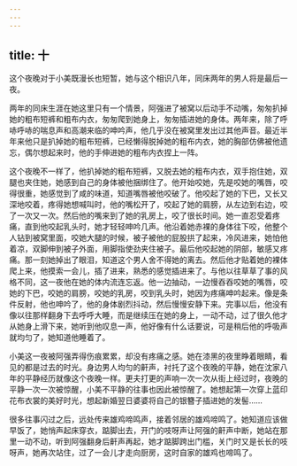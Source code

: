 ```yaml
---
---
---
```

title: 十
---



这个夜晚对于小美既漫长也短暂，她与这个相识八年，同床两年的男人将是最后一夜。

两年的同床生涯在她这里只有一个情景，阿强进了被窝以后动手不动嘴，匆匆扒掉她的粗布短裤和粗布内衣，匆匆爬到她身上，匆匆插进她的身体。两年来，除了呼哧呼哧的喘息声和高潮来临的呻吟声，他几乎没在被窝里发出过其他声音。最近半年来他只是扒掉她的粗布短裤，已经懒得脱掉她的粗布内衣，她的胸部仿佛被他遗忘，偶尔想起来时，他的手伸进她的粗布内衣捏上一阵。

这个夜晚不一样了，他扒掉她的粗布短裤，又脱去她的粗布内衣，双手抱住她，双腿也夹住她，她感到自己的身体被他捆绑住了。他开始咬她，先是咬她的嘴唇，咬得很重，她感觉到了咸的味道，知道嘴唇被他咬破了。他咬起了她的下巴，又长又深地咬着，疼得她想喊叫时，他的嘴松开了，咬起了她的肩膀，从左边到右边，咬了一次又一次。然后他的嘴来到了她的乳房上，咬了很长时间。她一直忍受着疼痛，直到他咬起乳头时，她才轻轻呻吟几声。他沿着她赤裸的身体往下咬，他整个人钻到被窝里面，咬她大腿的时候，被子被他的屁股拱了起来，冷风进来，她怕他着凉，双脚伸到被子外面，用脚指使劲夹住被子。最后他咬起她的阴部，敏感又疼痛。那一刻她掉出了眼泪，知道这个男人舍不得她的离去。然后他才贴着她的裸体爬上来，他摸索一会儿，插了进来，熟悉的感觉插进来了。与他以往草草了事的风格不同，这一夜他在她的体内流连忘返。他一边抽动，一边慢吞吞咬她的嘴唇，咬她的下巴，咬她的肩膀，咬她的乳房，咬到乳头时，她因为疼痛呻吟起来。像是条件反射，他也呻吟了，他的身体剧烈抖动，然后慢慢安静下来。完事以后，他没有像以往那样翻身下去呼呼大睡，而是继续压在她的身上，一动不动，过了很久他才从她身上滑下来，她听到他叹息一声，他好像有什么话要说，可是稍后他的呼吸声就均匀了，她知道他睡着了。

小美这一夜被阿强弄得伤痕累累，却没有疼痛之感。她在漆黑的夜里睁着眼睛，看见的都是过去的时光。身边男人均匀的鼾声，衬托了这个夜晚的平静，她在沈家八年的平静经历就像这个夜晚一样。更夫打更的声响一次一次从街上经过时，夜晚的平静一次一次被惊醒，小美不平静的往事也因此被惊醒了。她想起第一次穿上蓝印花布衣裳的美好时光，想起新婚翌日婆婆将自己的银簪子插进她的发髻……

很多往事闪过之后，远处传来雄鸡啼鸣声，接着邻居的雄鸡啼鸣了。她知道应该做早饭了，她悄声起床穿衣，踮脚出去，开门的吱呀声让阿强的鼾声中断，她站在那里一动不动，听到阿强翻身后鼾声再起，她才踮脚跨出门槛，关门时又是长长的吱呀声，她再次站住，过了一会儿才走向厨房，这时自家的雄鸡也啼鸣了。